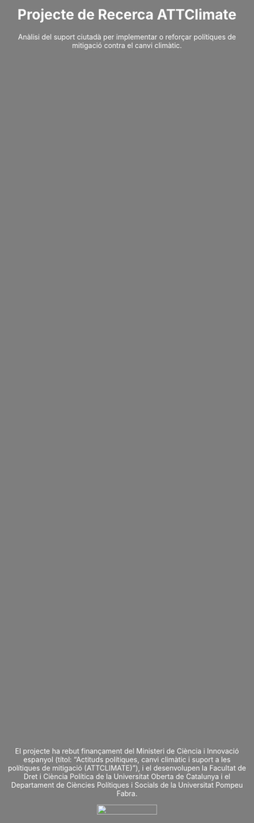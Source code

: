 ```{=html}
<style>
  body {
    background-image: url("img/sequera.jpeg");
    background-size: cover;
    background-position: center;
    background-repeat: no-repeat;
    color: #ffffff; /* text color to white for better contrast on the image */      }

  /* Create the dark overlay */
  body::before {
    content: "";
    position: absolute;
    top: 0;
    left: 0;
    width: 100%;
    height: 100%;
    background-color: rgba(0, 0, 0, 0.5); /* Adjust opacity (last value) for the desired darkness */
  }
  
  /* Center the content within the page */
 .centered-content {
    position: absolute;
    top: 50%;
    left: 50%;
    transform: translate(-50%, -50%);
    text-align: center;
  }
  
    /* Center the content within the page */
 .bottom-content {
    position: absolute;
    top: 88%;
    left: 50%;
    transform: translate(-50%, -50%);
    text-align: center;
    font-size: 14px;
  }
  
  /* Center the content within the page */
 .quarto-title-block {
    position: absolute;
    top: 40%;
    left: 50%;
    transform: translate(-50%, -50%);
    text-align: center;
  }
</style>
```
::: centered-content
<h1>Projecte de Recerca ATTClimate</h1>

<p>Anàlisi del suport ciutadà per implementar o reforçar polítiques de mitigació contra el canvi climàtic.</p>
:::

::: bottom-content
<p>El projecte ha rebut finançament del Ministeri de Ciència i Innovació espanyol (títol: "Actituds polítiques, canvi climàtic i suport a les polítiques de mitigació (ATTCLIMATE)"), i el desenvolupen la Facultat de Dret i Ciència Política de la Universitat Oberta de Catalunya i el Departament de Ciències Polítiques i Socials de la Universitat Pompeu Fabra.</p>
![](img/ministeri.jpg){width=50%}

:::
